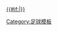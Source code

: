 [[2011/12賽季歐洲冠軍聯賽#外圍賽第二圈|{{#if:{{{dc|}}}|{{nowrap|-{zh:歐聯;zh-hans:欧冠;zh-hant:歐聯;zh-cn:欧冠;}-2011/12賽季}}}} {{nowrap|外圍賽第二-{zh:圈;zh-hans:轮;zh-hant:圈;zh-cn:轮;}-}}]]<!--
--><noinclude>[[Category:足球模板]]</noinclude>